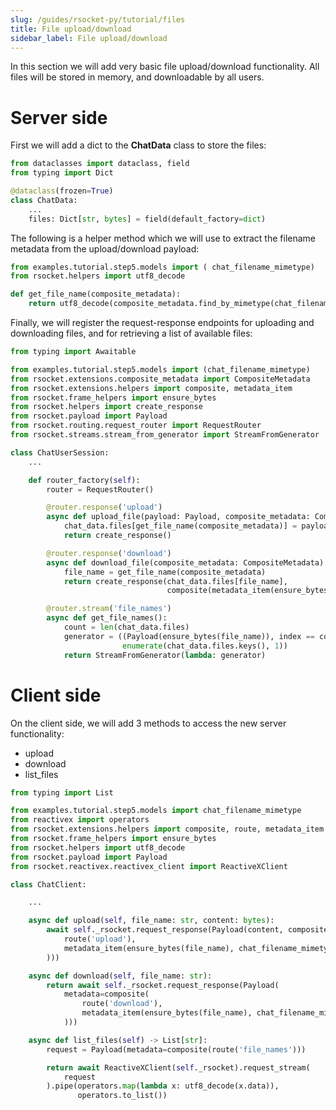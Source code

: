 ```yaml
---
slug: /guides/rsocket-py/tutorial/files
title: File upload/download
sidebar_label: File upload/download
---
```


In this section we will add very basic file upload/download functionality. All files will be stored in memory,
and downloadable by all users.

# Server side

First we will add a dict to the <b>ChatData</b> class to store the files:

```py
from dataclasses import dataclass, field
from typing import Dict

@dataclass(frozen=True)
class ChatData:
    ...
    files: Dict[str, bytes] = field(default_factory=dict)
```

The following is a helper method which we will use to extract the filename metadata from the upload/download payload:

```py
from examples.tutorial.step5.models import ( chat_filename_mimetype)
from rsocket.helpers import utf8_decode

def get_file_name(composite_metadata):
    return utf8_decode(composite_metadata.find_by_mimetype(chat_filename_mimetype)[0].content)
```

Finally, we will register the request-response endpoints for uploading and downloading files, and for retrieving a list of
available files:

```py
from typing import Awaitable

from examples.tutorial.step5.models import (chat_filename_mimetype)
from rsocket.extensions.composite_metadata import CompositeMetadata
from rsocket.extensions.helpers import composite, metadata_item
from rsocket.frame_helpers import ensure_bytes
from rsocket.helpers import create_response
from rsocket.payload import Payload
from rsocket.routing.request_router import RequestRouter
from rsocket.streams.stream_from_generator import StreamFromGenerator

class ChatUserSession:
    ...

    def router_factory(self):
        router = RequestRouter()

        @router.response('upload')
        async def upload_file(payload: Payload, composite_metadata: CompositeMetadata) -> Awaitable[Payload]:
            chat_data.files[get_file_name(composite_metadata)] = payload.data
            return create_response()

        @router.response('download')
        async def download_file(composite_metadata: CompositeMetadata) -> Awaitable[Payload]:
            file_name = get_file_name(composite_metadata)
            return create_response(chat_data.files[file_name],
                                   composite(metadata_item(ensure_bytes(file_name), chat_filename_mimetype)))

        @router.stream('file_names')
        async def get_file_names():
            count = len(chat_data.files)
            generator = ((Payload(ensure_bytes(file_name)), index == count) for (index, file_name) in
                         enumerate(chat_data.files.keys(), 1))
            return StreamFromGenerator(lambda: generator)
```

# Client side

On the client side, we will add 3 methods to access the new server functionality:
- upload
- download
- list_files

```py
from typing import List

from examples.tutorial.step5.models import chat_filename_mimetype
from reactivex import operators
from rsocket.extensions.helpers import composite, route, metadata_item
from rsocket.frame_helpers import ensure_bytes
from rsocket.helpers import utf8_decode
from rsocket.payload import Payload
from rsocket.reactivex.reactivex_client import ReactiveXClient

class ChatClient:

    ...

    async def upload(self, file_name: str, content: bytes):
        await self._rsocket.request_response(Payload(content, composite(
            route('upload'),
            metadata_item(ensure_bytes(file_name), chat_filename_mimetype)
        )))

    async def download(self, file_name: str):
        return await self._rsocket.request_response(Payload(
            metadata=composite(
                route('download'),
                metadata_item(ensure_bytes(file_name), chat_filename_mimetype)
            )))

    async def list_files(self) -> List[str]:
        request = Payload(metadata=composite(route('file_names')))

        return await ReactiveXClient(self._rsocket).request_stream(
            request
        ).pipe(operators.map(lambda x: utf8_decode(x.data)),
               operators.to_list())
```
